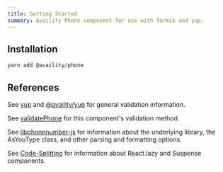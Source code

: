 ```yaml
---
title: Getting Started
summary: Availity Phone component for use with formik and yup.
---
```


## Installation

```bash
yarn add @availity/phone
```

## References

See [yup](https://github.com/jquense/yup) and [@availity/yup](https://github.com/Availity/sdk-js/tree/master/packages/yup) for general validation information.

See [validatePhone](https://github.com/Availity/availity-react/tree/master/packages/phone/src/validatePhone.js) for this component's validation method.

See [libphonenumber-js](https://github.com/catamphetamine/libphonenumber-js/blob/master/README.md) for information about the underlying library, the AsYouType class, and other parsing and formatting options.

See [Code-Splitting](https://reactjs.org/docs/code-splitting.html) for information about React.lazy and Suspense components.
